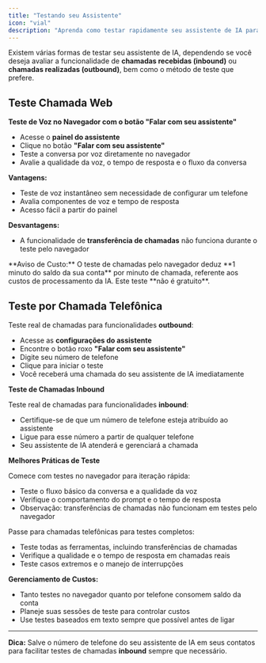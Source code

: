 ```yaml
---
title: "Testando seu Assistente"
icon: "vial"
description: "Aprenda como testar rapidamente seu assistente de IA para chamadas **recebidas (inbound)** e **realizadas (outbound)**"
---
```


Existem várias formas de testar seu assistente de IA, dependendo se você deseja avaliar a funcionalidade de **chamadas recebidas (inbound)** ou **chamadas realizadas (outbound)**, bem como o método de teste que prefere.

## Teste Chamada Web

**Teste de Voz no Navegador com o botão "Falar com seu assistente"**

- Acesse o **painel do assistente**
- Clique no botão **"Falar com seu assistente"**
- Teste a conversa por voz diretamente no navegador
- Avalie a qualidade da voz, o tempo de resposta e o fluxo da conversa

**Vantagens:**

- Teste de voz instantâneo sem necessidade de configurar um telefone
- Avalia componentes de voz e tempo de resposta
- Acesso fácil a partir do painel

**Desvantagens:**

- A funcionalidade de **transferência de chamadas** não funciona durante o teste pelo navegador

<Warning>
  **Aviso de Custo:** O teste de chamadas pelo navegador deduz **1 minuto do saldo da sua conta** por minuto de chamada, referente aos custos de processamento da IA. Este teste **não é gratuito**.
</Warning>

## Teste por Chamada Telefônica

Teste real de chamadas para funcionalidades **outbound**:

- Acesse as **configurações do assistente**
- Encontre o botão roxo **"Falar com seu assistente"**
- Digite seu número de telefone
- Clique para iniciar o teste
- Você receberá uma chamada do seu assistente de IA imediatamente

**Teste de Chamadas Inbound**

Teste real de chamadas para funcionalidades **inbound**:

- Certifique-se de que um número de telefone esteja atribuído ao assistente
- Ligue para esse número a partir de qualquer telefone
- Seu assistente de IA atenderá e gerenciará a chamada

**Melhores Práticas de Teste**

Comece com testes no navegador para iteração rápida:

- Teste o fluxo básico da conversa e a qualidade da voz
- Verifique o comportamento do prompt e o tempo de resposta
- Observação: transferências de chamadas não funcionam em testes pelo navegador

Passe para chamadas telefônicas para testes completos:

- Teste todas as ferramentas, incluindo transferências de chamadas
- Verifique a qualidade e o tempo de resposta em chamadas reais
- Teste casos extremos e o manejo de interrupções

**Gerenciamento de Custos:**

- Tanto testes no navegador quanto por telefone consomem saldo da conta
- Planeje suas sessões de teste para controlar custos
- Use testes baseados em texto sempre que possível antes de ligar

---

**Dica:** Salve o número de telefone do seu assistente de IA em seus contatos para facilitar testes de chamadas **inbound** sempre que necessário.